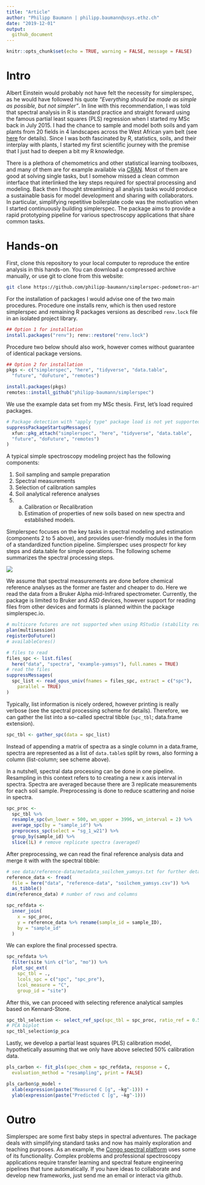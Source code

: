 ```yaml
---
title: "Article"
author: "Philipp Baumann | philipp.baumann@usys.ethz.ch"
date: "2019-12-01"
output: 
  github_document
---
```


```r
knitr::opts_chunk$set(echo = TRUE, warning = FALSE, message = FALSE)
```

# Intro

Albert Einstein would probably not have felt the necessity for simplerspec, as he would have followed his quote *"Everything should be made as simple as possible, but not simpler"*. In line with this recommendation, I was told that spectral analysis in R is standard practice and straight forward using the famous partial least squares (PLS) regression when I started my MSc back in July 2015. I had the chance to sample and model both soils and yam plants from 20 fields in 4 landscapes across the West African yam belt (see [here](http://yamsys.org) for details). Since I was both fascinated by R, statistics, soils, and their interplay with plants, I started my first scientific journey with the premise that I just had to deepen a bit my R knowledge.

There is a plethora of chemometrics and other statistical learning toolboxes, and many of them are for example available via [CRAN](https://cran.r-project.org/). Most of them are good at solving single tasks, but I somehow missed a clean common interface that interlinked the key steps required for spectral processing and modeling. Back then I thought streamlining all analysis tasks would produce a sustainable basis for model development and sharing with collaborators. In particular, simplifying repetitive boilerplate code was the motivation when I started continuously building simplerspec. The package aims to provide a rapid prototyping pipeline for various spectroscopy applications that share common tasks.


# Hands-on

First, clone this repository to your local computer to reproduce the entire analysis in this hands-on. You can download a compressed archive manually, or use git to clone from this website:

```bash
git clone https://github.com/philipp-baumann/simplerspec-pedometron-article.git
```

For the installation of packages I would advise one of the two main procedures. Procedure one installs renv, which is then used restore simplerspec and remaining R packages versions as described `renv.lock` file in an isolated project library.

```r
## Option 1 for installation
install.packages("renv"); renv::restore("renv.lock")
```

Procedure two below should also work, however comes without guarantee of identical package versions.

```r
## Option 2 for installation
pkgs <- c("simplerspec", "here", "tidyverse", "data.table",
  "future", "doFuture", "remotes")
```
```r
install.packages(pkgs)
remotes::install_github("philipp-baumann/simplerspec")
```

We use the example data set from my MSc thesis. First, let's load required packages.

```r
# Package detection with "apply type" package load is not yet supported in renv
suppressPackageStartupMessages(
  xfun::pkg_attach("simplerspec", "here", "tidyverse", "data.table",
  "future", "doFuture", "remotes")
)
```

A typical simple spectroscopy modeling project has the following components:

1. Soil sampling and sample preparation
2. Spectral measurements
3. Selection of calibration samples
4. Soil analytical reference analyses
5. 
    a. Calibration or Recalibration
    b. Estimation of properties of new soils based on new spectra and established models.

Simplerspec focuses on the key tasks in spectral modeling and estimation (components 2 to 5 above), and provides user-friendly modules in the form of a standardized function pipeline. Simplerspec uses prospectr for key steps and data.table for simple operations. The following scheme summarizes the spectral processing steps.

![](img/simplerspec-read-proc-tibble.png)<!-- -->

We assume that spectral measurements are done before chemical reference analyses as the former are faster and cheaper to do. Here we read the data from a Bruker Alpha mid-Infrared spectrometer. Currently, the package is limited to Bruker and ASD devices, however support for reading files from other devices and formats is planned within the package simplerspec.io.

```r
# multicore futures are not supported when using RStudio (stability reasons)
plan(multisession)
registerDoFuture()
# availableCores()

# files to read
files_spc <- list.files(
  here("data", "spectra", "example-yamsys"), full.names = TRUE)
# read the files
suppressMessages(
  spc_list <- read_opus_univ(fnames = files_spc, extract = c("spc"),
    parallel = TRUE)
)
```

Typically, list information is nicely ordered, however printing is really verbose (see the spectral processing scheme for details).
Therefore, we can gather the list into a so-called spectral tibble (`spc_tbl`; data.frame extension).

```r
spc_tbl <- gather_spc(data = spc_list)
```

Instead of appending a matrix of spectra as a single column in a data.frame, spectra are represented as a list of `data.table`s split by rows, also forming a column (list-column; see scheme above).

In a nutshell, spectral data processing can be done in one pipeline. Resampling in this context refers to to creating a new x axis interval in spectra. Spectra are averaged because there are 3 replicate measurements for each soil sample. Preprocessing is done to reduce scattering and noise in spectra.

```r
spc_proc <- 
  spc_tbl %>%
  resample_spc(wn_lower = 500, wn_upper = 3996, wn_interval = 2) %>%
  average_spc(by = "sample_id") %>%
  preprocess_spc(select = "sg_1_w21") %>%
  group_by(sample_id) %>%
  slice(1L) # remove replicate spectra (averaged)
```

After preprocessing, we can read the final reference analysis data and merge it with with the spectral tibble:

```r
# see data/reference-data/metadata_soilchem_yamsys.txt for further details
reference_data <- fread(
  file = here("data", "reference-data", "soilchem_yamsys.csv")) %>%
  as_tibble()
dim(reference_data) # number of rows and columns
```

```r
spc_refdata <- 
  inner_join(
    x = spc_proc,
    y = reference_data %>% rename(sample_id = sample_ID),
    by = "sample_id"
  )
```

We can explore the final processed spectra.

```r
spc_refdata %>%
  filter(site %in% c("lo", "mo")) %>% 
  plot_spc_ext(
    spc_tbl = .,
    lcols_spc = c("spc", "spc_pre"),
    lcol_measure = "C",
    group_id = "site")
```

After this, we can proceed with selecting reference analytical samples based on Kennard-Stone.

```r
spc_tbl_selection <- select_ref_spc(spc_tbl = spc_proc, ratio_ref = 0.5)
# PCA biplot
spc_tbl_selection$p_pca
```

Lastly, we develop a partial least squares (PLS) calibration model, hypothetically assuming that we only have above selected 50% calibration data.

```r
pls_carbon <- fit_pls(spec_chem = spc_refdata, response = C,
  evaluation_method = "resampling", print = FALSE)
```

```r
pls_carbon$p_model +
  xlab(expression(paste("Measured C [g", ~kg^-1))) +
  ylab(expression(paste("Predicted C [g", ~kg^-1)))
```


# Outro

Simplerspec are some first baby steps in spectral adventures. The package deals with simplifying standard tasks and now has mainly exploration and teaching purposes. As an example, the [Congo spectral platform](https://sae-interactive-data.ethz.ch/simplerspec.drc/) uses some of its functionality. Complex problems and professional spectroscopy applications require transfer learning and spectral feature engineering pipelines that tune automatically. If you have ideas to collaborate and develop new frameworks, just send me an email or interact via github.
